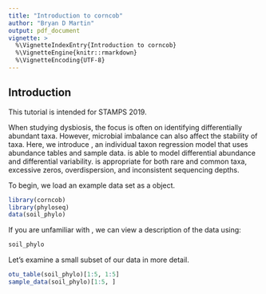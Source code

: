 ```yaml
---
title: "Introduction to corncob"
author: "Bryan D Martin"
output: pdf_document
vignette: >
  %\VignetteIndexEntry{Introduction to corncob}
  %\VignetteEngine{knitr::rmarkdown}
  %\VignetteEncoding{UTF-8}
---
```


## Introduction

This tutorial is intended for STAMPS 2019.

When studying dysbiosis, the focus is often on identifying differentially abundant taxa. However, microbial imbalance can also affect the stability of taxa. Here, we introduce \texttt{corncob}, an individual taxon regression model that uses abundance tables and sample data. \texttt{corncob} is able to model differential abundance and differential variability. \texttt{corncob} is appropriate for both rare and common taxa, excessive zeros, overdispersion, and inconsistent sequencing depths.

To begin, we load an example data set as a \texttt{phyloseq} object.

```r
library(corncob)
library(phyloseq)
data(soil_phylo)
```

If you are unfamiliar with \texttt{phyloseq}, we can view a description of the data using:

```r
soil_phylo
```

Let's examine a small subset of our data in more detail.
```r
otu_table(soil_phylo)[1:5, 1:5]
sample_data(soil_phylo)[1:5, ]
```
